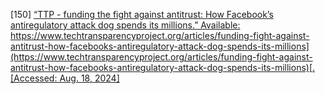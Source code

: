 \[150\]	[“TTP \- funding the fight against antitrust: How Facebook’s antiregulatory attack dog spends its millions.” Available:](http://paperpile.com/b/Lj1YHA/ndi0m) [https://www.techtransparencyproject.org/articles/funding-fight-against-antitrust-how-facebooks-antiregulatory-attack-dog-spends-its-millions](https://www.techtransparencyproject.org/articles/funding-fight-against-antitrust-how-facebooks-antiregulatory-attack-dog-spends-its-millions)[. \[Accessed: Aug. 18, 2024\]](http://paperpile.com/b/Lj1YHA/ndi0m)